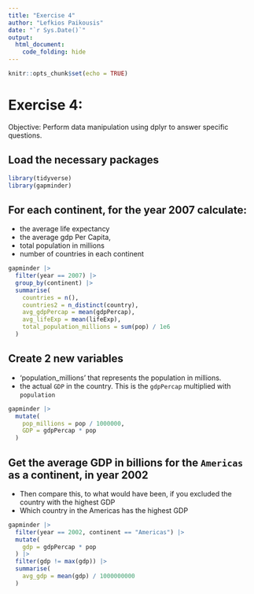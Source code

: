 ```yaml
---
title: "Exercise 4"
author: "Lefkios Paikousis"
date: "`r Sys.Date()`"
output: 
  html_document:
    code_folding: hide
---
```


```r
knitr::opts_chunk$set(echo = TRUE)
```

# Exercise 4:
Objective: Perform data manipulation using dplyr to answer specific questions.

## Load the necessary packages

```r
library(tidyverse)
library(gapminder)
```


## For each continent, for the year 2007 calculate:

- the average life expectancy 
- the average gdp Per Capita, 
- total population in millions
- number of countries in each continent


```r
gapminder |> 
  filter(year == 2007) |> 
  group_by(continent) |> 
  summarise(
    countries = n(),
    countries2 = n_distinct(country),
    avg_gdpPercap = mean(gdpPercap),
    avg_lifeExp = mean(lifeExp),
    total_population_millions = sum(pop) / 1e6
  )

```

## Create 2 new variables
 - 'population_millions' that represents the population in millions.
 - the actual `GDP` in the country. This is the `gdpPercap` multiplied with `population`

```r
gapminder |> 
  mutate(
    pop_millions = pop / 1000000,
    GDP = gdpPercap * pop
  )
```

## Get the average GDP in billions for the `Americas` as a continent, in year 2002
- Then compare this, to what would have been, if you excluded the country with the highest GDP
- Which country in the Americas has the highest GDP

```r
gapminder |> 
  filter(year == 2002, continent == "Americas") |> 
  mutate(
    gdp = gdpPercap * pop
  ) |> 
  filter(gdp != max(gdp)) |> 
  summarise(
    avg_gdp = mean(gdp) / 1000000000
  ) 
```







